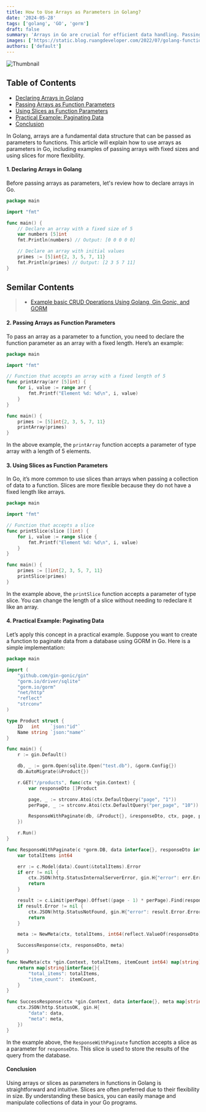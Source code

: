 ```yaml
---
title: How to Use Arrays as Parameters in Golang?
date: '2024-05-28'
tags: ['golang', 'GO', 'gorm']
draft: false
summary: 'Arrays in Go are crucial for efficient data handling. Passing them as function parameters enhances data manipulation. While arrays have fixed sizes, slices offer dynamic lengths, improving flexibility. Utilizing slices simplifies tasks like database pagination. Understanding array and slice usage in Go is key for scalable, maintainable code.'
images: ['https://static.blog.ruangdeveloper.com/2022/07/golang-function-parameter.png']
authors: ['default']
---
```

![Thumbnail](https://static.blog.ruangdeveloper.com/2022/07/golang-function-parameter.png)

## Table of Contents

- [Declaring Arrays in Golang](#1-declaring-arrays-in-golang)
- [Passing Arrays as Function Parameters](#2-passing-arrays-as-function-parameters)
- [Using Slices as Function Parameters](#3-using-slices-as-function-parameters)
- [Practical Example: Paginating Data](#4-practical-example-paginating-data)
- [Conclusion](#conclusion)

In Golang, arrays are a fundamental data structure that can be passed as parameters to functions. This article will explain how to use arrays as parameters in Go, including examples of passing arrays with fixed sizes and using slices for more flexibility.

#### 1. Declaring Arrays in Golang

Before passing arrays as parameters, let's review how to declare arrays in Go.

```go
package main

import "fmt"

func main() {
    // Declare an array with a fixed size of 5
    var numbers [5]int
    fmt.Println(numbers) // Output: [0 0 0 0 0]

    // Declare an array with initial values
    primes := [5]int{2, 3, 5, 7, 11}
    fmt.Println(primes) // Output: [2 3 5 7 11]
}
```
## Semilar Contents
> - [Example basic CRUD Operations Using Golang, Gin Gonic, and GORM](https://blog.awahids.my.id/blog/golang/example-basic-crud-using-golang-gin-gonic-gorm)

#### 2. Passing Arrays as Function Parameters

To pass an array as a parameter to a function, you need to declare the function parameter as an array with a fixed length. Here’s an example:

```go
package main

import "fmt"

// Function that accepts an array with a fixed length of 5
func printArray(arr [5]int) {
    for i, value := range arr {
        fmt.Printf("Element %d: %d\n", i, value)
    }
}

func main() {
    primes := [5]int{2, 3, 5, 7, 11}
    printArray(primes)
}
```

In the above example, the `printArray` function accepts a parameter of type array with a length of 5 elements.

#### 3. Using Slices as Function Parameters

In Go, it’s more common to use slices than arrays when passing a collection of data to a function. Slices are more flexible because they do not have a fixed length like arrays.

```go
package main

import "fmt"

// Function that accepts a slice
func printSlice(slice []int) {
    for i, value := range slice {
        fmt.Printf("Element %d: %d\n", i, value)
    }
}

func main() {
    primes := []int{2, 3, 5, 7, 11}
    printSlice(primes)
}
```

In the example above, the `printSlice` function accepts a parameter of type slice. You can change the length of a slice without needing to redeclare it like an array.

#### 4. Practical Example: Paginating Data

Let’s apply this concept in a practical example. Suppose you want to create a function to paginate data from a database using GORM in Go. Here is a simple implementation:

```go
package main

import (
    "github.com/gin-gonic/gin"
    "gorm.io/driver/sqlite"
    "gorm.io/gorm"
    "net/http"
    "reflect"
    "strconv"
)

type Product struct {
    ID   int    `json:"id"`
    Name string `json:"name"`
}

func main() {
    r := gin.Default()

    db, _ := gorm.Open(sqlite.Open("test.db"), &gorm.Config{})
    db.AutoMigrate(&Product{})

    r.GET("/products", func(ctx *gin.Context) {
        var responseDto []Product

        page, _ := strconv.Atoi(ctx.DefaultQuery("page", "1"))
        perPage, _ := strconv.Atoi(ctx.DefaultQuery("per_page", "10"))

        ResponseWithPaginate(db, &Product{}, &responseDto, ctx, page, perPage)
    })

    r.Run()
}

func ResponseWithPaginate(c *gorm.DB, data interface{}, responseDto interface{}, ctx *gin.Context, page int, perPage int) {
    var totalItems int64

    err := c.Model(data).Count(&totalItems).Error
    if err != nil {
        ctx.JSON(http.StatusInternalServerError, gin.H{"error": err.Error()})
        return
    }

    result := c.Limit(perPage).Offset((page - 1) * perPage).Find(responseDto)
    if result.Error != nil {
        ctx.JSON(http.StatusNotFound, gin.H{"error": result.Error.Error()})
        return
    }

    meta := NewMeta(ctx, totalItems, int64(reflect.ValueOf(responseDto).Elem().Len()))

    SuccessResponse(ctx, responseDto, meta)
}

func NewMeta(ctx *gin.Context, totalItems, itemCount int64) map[string]interface{} {
    return map[string]interface{}{
        "total_items": totalItems,
        "item_count":  itemCount,
    }
}

func SuccessResponse(ctx *gin.Context, data interface{}, meta map[string]interface{}) {
    ctx.JSON(http.StatusOK, gin.H{
        "data": data,
        "meta": meta,
    })
}
```

In the example above, the `ResponseWithPaginate` function accepts a slice as a parameter for `responseDto`. This slice is used to store the results of the query from the database.

#### Conclusion

Using arrays or slices as parameters in functions in Golang is straightforward and intuitive. Slices are often preferred due to their flexibility in size. By understanding these basics, you can easily manage and manipulate collections of data in your Go programs.